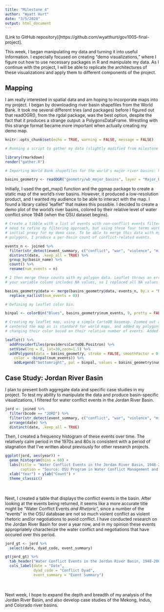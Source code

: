 ```yaml
---
title: "Milestone 4"
author: "Wyatt Hurt"
date: "3/5/2020"
output: html_document
---
```

(Link to GitHub repository)[https://github.com/wyatthurt/gov1005-final-project].

This week, I began manipulating my data and turning it into useful information. I especially focused on creating "demo visualizations," where I figure out how to use necessary packages in R and manipulate my data. As I continue with the project, I will be able to replicate the architectures of these visualizations and apply them to different components of the project. 

## Mapping 
I am really interested in spatial data and am hoping to incorporate maps into my project. I began by downloading river basin shapefiles from the World Bank. It took me several different tries (and packages) before I figured out that readOGR(), from the rgdal package, was the best option, despite the fact that it produces a strange output: a PolygonsDataFrame. Wrestling with this strange format became more important when actually creating my demo map.
```r
knitr::opts_chunk$set(echo = TRUE, warning = FALSE, message = FALSE)

# Running a script to gather my data (slightly modified from milestone 3).

library(rmarkdown)
render("gather.R")

# Importing World Bank shapefiles for the world's major river basins: https://datacatalog-worldbank-org.ezp-prod1.hul.harvard.edu/dataset/major-river-basins-world. 

basins_geometry <- readOGR("geometry/wb_major_basins", layer = "Major_Basins_of_the_World") 
```

Initially, I used the get_map() function and the ggmap package to create a static map of the world's river basins. However, it produced a low-resolution product, and I wanted my audience to be able to interact with the map. I found a library called 'leaflet" that makes this possible. I decided to create a demo plot of the world's river basins, colored by their relative level of water conflict since 1948 (when the OSU dataset begins). 
```r

# Create a tibble with a list of events with non-conflict events filtered out. I
# need to refine my filtering approach, but using these four terms works as an
# initial proxy for my demo case. To be able to merge this data with my
# polygons, I produce a per-basin count of conflict-related events.

events_n <- joined %>%
  filter(str_detect(event_summary, c("conflict", "war", "violence", "military"))) %>%
  distinct(date, .keep_all = TRUE) %>%
  group_by(basin_name) %>%
  count() %>%
  rename(num_events = n)

# I then merge these counts with my polygon data. Leaflet throws an error if
# your variable column includes NA values, so I replaced all NA values.

basins_geometry@data <- merge(basins_geometry@data, events_n, by.x = "NAME", by.y = "basin_name") %>%
  replace_na(list(num_events = 0))

# Defining my leaflet color bin.

binpal <- colorBin("Blues", basins_geometry$num_events, 9, pretty = FALSE)

# Creating my leaflet map, using a simple CartoDB basemap. Zoomed out and
# centered the map as is standard for world maps, and added my polygons,
# changing their color based on their relative number of events. Added a legend.

leaflet() %>% 
  addProviderTiles(providers$CartoDB.Positron) %>% 
  setView(lng = 0, lat=30,zoom=1.5) %>% 
  addPolygons(data = basins_geometry, stroke = FALSE, smoothFactor = 0.2, fillOpacity = .6,
    color = ~binpal(num_events)) %>%
    addLegend("bottomright", pal = binpal, values = basins_geometry$num_events, title = "# of water conflicts since 1948", opacity = 1)
```

## Case Study: Jordan River Basin
I plan to present both aggregate data and specific case studies in my project. To test my ability to manipulate the data and produce basin-specific visualizations, I filtered for water conflict events in the Jordan River Basin.
```r
jord <- joined %>%
  filter(bcode == "JORD") %>%
  filter(str_detect(event_summary, c("conflict", "war", "violence", "military"))) %>%
  arrange(date) %>%
  distinct(date, .keep_all = TRUE)
```

Then, I created a frequency histogram of these events over time. The relatively calm period in the 1970s and 80s is consistent with a period of stagnation that I've written about previously for other research projects.
```r
ggplot(jord, aes(year)) + 
  geom_histogram(bins = 60) + 
  labs(title = "Water Conflict Events in the Jordan River Basin, 1948-2008", 
       caption = "Source: OSU Program in Water Conflict Management and Transformation") + 
  xlab("Year") + ylab("Count") + 
  theme_classic()
```
<br><br>
Next, I created a table that displays the conflict events in the basin. After looking at the events being returned, it seems like a more accurate title might be "Water Conflict Events *and Rhetoric*", since a number of the "events" in the OSU databsae are not so much violent conflict as violent rhetoric and/or negotiations to avoid conflict. I have conducted research on the Jordan River Basin for over a year now, and in my opinion these events appropriately characterize the water conflict and negotiations that have occured over this period.
```r
jord_gt <- jord %>%
  select(date, dyad_code, event_summary)

gt(jord_gt) %>%
  tab_header("Water Conflict Events in the Jordan River Basin, 1948-2008") %>%
  cols_label(date = "Date", 
             dyad_code = "Conflict Dyad", 
             event_summary = "Event Summary")
```
<br><br>
Next week, I hope to expand the depth and breadth of my analysis of the Jordan River Basin, and also develop case studies of the Mekong, Indus, and Colorado river basins.
